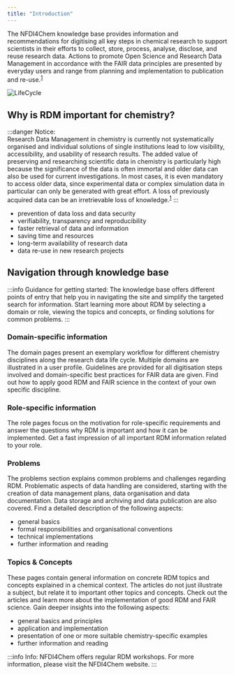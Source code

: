 ```yaml
---
title: "Introduction"
---
```


The NFDI4Chem knowledge base provides information and recommendations for digitising all key steps in chemical research to support scientists in their efforts to collect, store, process, analyse, disclose, and reuse research data. Actions to promote Open Science and Research Data Management in accordance with the FAIR data principles are presented by everyday users and range from planning and implementation to publication and re-use.<sup>[1](https://riojournal.com/article/55852/)</sup>

![LifeCycle](/img/Intro/N4C_DataLifecycle.svg)

## Why is RDM important for chemistry?

:::danger Notice:                                
Research Data Management in chemistry is currently not systematically organised and individual solutions of single institutions lead to low visibility, accessibility, and usability of research results. The added value of preserving and researching scientific data in chemistry is particularly high because the significance of the data is often immortal and older data can also be used for current investigations. In most cases, it is even mandatory to access older data, since experimental data or complex simulation data in particular can only be generated with great effort. A loss of previously acquired data can be an irretrievable loss of knowledge.<sup>[1](https://riojournal.com/article/55852/)</sup>
:::

- prevention of data loss and data security
- verifiability, transparency and reproducibility
- faster retrieval of data and information
- saving time and resources
- long-term availability of research data 
- data re-use in new research projects

## Navigation through knowledge base

:::info Guidance for getting started:
The knowledge base offers different points of entry that help you in navigating the site and simplify the targeted search for information. Start learning more about RDM by selecting a domain or role, viewing the topics and concepts, or finding solutions for common problems.
:::


### Domain-specific information

The domain pages present an exemplary workflow for different chemistry disciplines along the research data life cycle. Multiple domains are illustrated in a user profile. Guidelines are provided for all digitisation steps involved and domain-specific best practices for FAIR data are given. Find out how to apply good RDM and FAIR science in the context of your own specific discipline.

<DomainButton />

### Role-specific information

The role pages focus on the motivation for role-specific requirements and answer the questions why RDM is important and how it can be implemented. Get a fast impression of all important RDM information related to your role.

<RoleButton />

### Problems

The problems section explains common problems and challenges regarding RDM. Problematic aspects of data handling are considered, starting with the creation of data management plans, data organisation and data documentation. Data storage and archiving and data publication are also covered. Find a detailed description of the following aspects:

- general basics
- formal responsibilities and organisational conventions
- technical implementations
- further information and reading 

<ProblemButton />

### Topics & Concepts

These pages contain general information on concrete RDM topics and concepts explained in a chemical context. The articles do not just illustrate a subject, but relate it to important other topics and concepts. Check out the articles and learn more about the implementation of good RDM and FAIR science. Gain deeper insights into the following aspects:

- general basics and principles
- application and implementation
- presentation of one or more suitable chemistry-specific examples
- further information and reading 

<TopicButton />


:::info Info: 
NFDI4Chem offers regular RDM workshops. For more information, please visit the NFDI4Chem website.
:::
